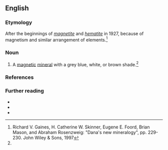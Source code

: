 ==English==

===Etymology===
After the beginnings of ''[[magnetite]]'' and ''[[hematite]]'' in 1927, because of magnetism and similar arrangement of elements.<ref name="New Dana">Richard V. Gaines, H. Catherine W. Skinner, Eugene E. Foord, Brian Mason, and Abraham Rosenzweig: "Dana's new mineralogy", pp. 229-230. John Wiley & Sons, 1997</ref>

===Noun===
{{en-noun|-}}

# {{lb|en|mineral}} A [[magnetic]] [[mineral]] with a grey blue, white, or brown shade.<ref name="New Dana"/>

===References===
<references/>

===Further reading===
* {{R:WebMineral}}
* {{R:mindat}}
* {{projectlink|pedia|Maghemite}}